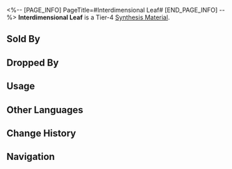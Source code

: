 <%-- [PAGE_INFO]
PageTitle=#Interdimensional Leaf#
[END_PAGE_INFO] --%>
{{Item Infobox
|id          = 183001
|image       = Item Interdimensional Leaf.png{{subst:void|<!--$UPLOAD:<<SpriteOutput/ItemFigures/183001.png>-<Item Interdimensional Leaf.png>-<Item Icons>>-->}}
|type        = Synthesis Material
|invCategory = Other Materials
|rarity      = 4
|effect      = 
|description = Tier 4 Synthesis Material
|source1     = [[Cloudford: Mara-Struck Soldiers or other enemies]]
}}
{{Description|The gravity of the planet Arivanta is not fixed. Rather, it changes all the time according to a Bode plot due to the influence of Arivanta's three moons. Ordinary life forms cannot survive such volatility, so the planet developed its unique eco-system, in which the herbal plant Interdimensional Tree is the most famous.<br />For plants in a world where gravity is constantly subject to change, their leaves often have a hard time landing on the planet's ancient and solid ground. It is for this reason that the Interdimensional Trees tend to shake off their leaves rather late in the year. To help their leaves land, these trees, in the course of evolution, gave their leaves the ability to conduct fast short-distance warp-jumps towards the ground at frequencies that cannot be observed by naked eyes. Even so, not every leaf gets to land on the ground. Those lucky enough to make it watch others rise into the sky and burn as they are devoured by the atmosphere.<br /><br />''"Wow."''}}
'''Interdimensional Leaf''' is a Tier-4 [[Synthesis Material]].

==Sold By==
{{Shop Availability}}

==Dropped By==
{{Dropped By}}

==Usage==
{{Craft Usage}}

==Other Languages==
{{Other Languages
|en   = Interdimensional Leaf
|zhs  = 换境树叶
|zht  = 換境樹葉
|ja   = 換境樹の葉
|ko   = 차원수의 잎
|es   = Hoja del árbol interdimensional
|fr   = Feuille interdimensionnelle
|ru   = Межпространственный лист
|th   = Interdimensional Leaf
|vi   = Lá Cây Đổi Cảnh
|de   = Interdimensionales Blatt
|id   = Interdimensional Leaf
|pt   = Folha Interdimensional
}}

==Change History==
{{Change History|1.0}}

==Navigation==
{{Synthesis Material Navbox}}